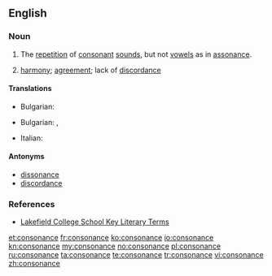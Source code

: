 ==English==

===Noun===
{{en-noun}}
{{examples-right|sense=prosody|examples=''lady lounges lazily, dark deep dread crept in''}}

# {{prosody}} The [[repetition]] of [[consonant]] [[sounds]], but not [[vowels]] as in [[assonance]].
# {{music}} [[harmony]]; [[agreement]]; lack of [[discordance]]

====Translations====
{{trans-top|the repetition of consonant sounds}}
* Bulgarian: {{t+|bg|съзвучие|n}}
{{trans-mid}}
{{trans-bottom}}

{{trans-top|music harmony; agreement}}
* Bulgarian: {{t+|bg|съгласие|n}},  {{t+|bg|хармония|f}}
{{trans-mid}}
* Italian: {{t+|it|consonanza|f}}
{{trans-bottom}}

====Antonyms====
* [[dissonance]]
* [[discordance]]

===References===
* [http://olc.lcs.on.ca/English/ETS4Ue.Nsf/5f78f7e68f1c4d30852565960008af71/bb7e8c258996458385256d8f00486f1e?OpenDocument Lakefield College School Key Literary Terms]

[[et:consonance]]
[[fr:consonance]]
[[ko:consonance]]
[[io:consonance]]
[[kn:consonance]]
[[my:consonance]]
[[no:consonance]]
[[pl:consonance]]
[[ru:consonance]]
[[ta:consonance]]
[[te:consonance]]
[[tr:consonance]]
[[vi:consonance]]
[[zh:consonance]]